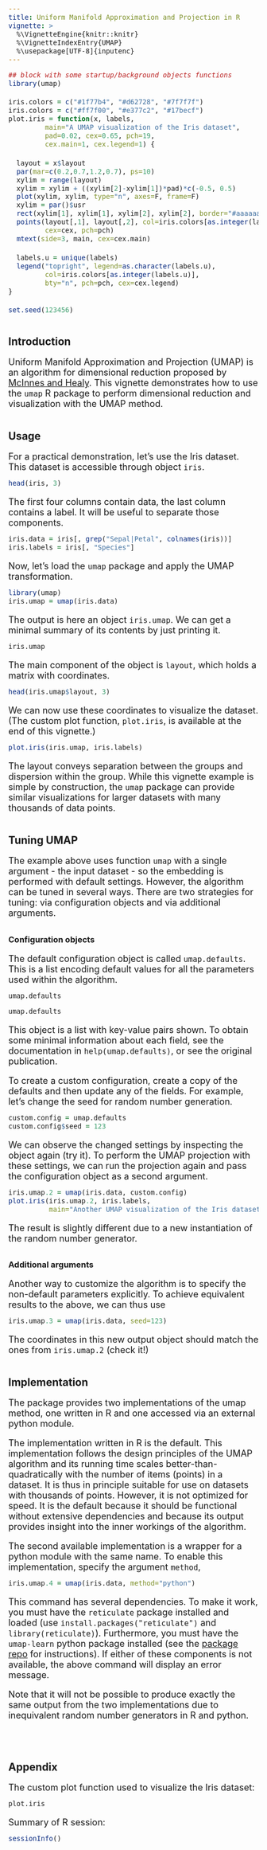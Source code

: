 ```yaml
---
title: Uniform Manifold Approximation and Projection in R
vignette: >
  %\VignetteEngine{knitr::knitr}
  %\VignetteIndexEntry{UMAP}
  %\usepackage[UTF-8]{inputenc}
---
```


<style>
h1.title {
  margin-top: 1em;
  margin-bottom: 1.5em;
}
h2, h3 {
  margin-top: 2em;
  margin-bottom: 0.7em;
}
p {
  font-size: 18px;
  margin-bottom: 0.7em;
}
pre {
  font-size: 16px;
  line-height: 1.5;
}
</style>



```r
## block with some startup/background objects functions
library(umap)

iris.colors = c("#1f77b4", "#d62728", "#7f7f7f")
iris.colors = c("#ff7f00", "#e377c2", "#17becf")
plot.iris = function(x, labels,
         main="A UMAP visualization of the Iris dataset",
         pad=0.02, cex=0.65, pch=19,
         cex.main=1, cex.legend=1) {

  layout = x$layout
  par(mar=c(0.2,0.7,1.2,0.7), ps=10)
  xylim = range(layout)
  xylim = xylim + ((xylim[2]-xylim[1])*pad)*c(-0.5, 0.5)
  plot(xylim, xylim, type="n", axes=F, frame=F)
  xylim = par()$usr
  rect(xylim[1], xylim[1], xylim[2], xylim[2], border="#aaaaaa", lwd=0.2)
  points(layout[,1], layout[,2], col=iris.colors[as.integer(labels)],
         cex=cex, pch=pch)
  mtext(side=3, main, cex=cex.main)

  labels.u = unique(labels)
  legend("topright", legend=as.character(labels.u),
         col=iris.colors[as.integer(labels.u)],
         bty="n", pch=pch, cex=cex.legend)
}

set.seed(123456)
```



## Introduction

Uniform Manifold Approximation and Projection (UMAP) is an algorithm for dimensional reduction proposed by [McInnes and Healy](https://arxiv.org/abs/1802.03426). This vignette demonstrates how to use the `umap` R package to perform dimensional reduction and visualization with the UMAP method.


## Usage

For a practical demonstration, let's use the Iris dataset. This dataset is accessible through object `iris`.

```r
head(iris, 3)
```

The first four columns contain data, the last column contains a label. It will be useful to 
separate those components.

```r
iris.data = iris[, grep("Sepal|Petal", colnames(iris))]
iris.labels = iris[, "Species"]
```

Now, let's load the `umap` package and apply the UMAP transformation.

```r
library(umap)
iris.umap = umap(iris.data)
```

The output is here an object `iris.umap`. We can get a minimal summary of its contents by just printing it.

```r
iris.umap
```

The main component of the object is `layout`, which holds a matrix with coordinates.

```r
head(iris.umap$layout, 3)
```

We can now use these coordinates to visualize the dataset. (The custom plot function, `plot.iris`, is available at the end of this vignette.)

```r
plot.iris(iris.umap, iris.labels)
```

The layout conveys separation between the groups and dispersion within the group. While this vignette example is simple by construction, the `umap` package can provide similar visualizations for larger datasets with many thousands of data points. 




## Tuning UMAP

The example above uses function `umap` with a single argument - the input dataset - so the embedding is performed with default settings. However, the algorithm can be tuned in several ways. There are two strategies for tuning: via configuration objects and via additional arguments.


### Configuration objects

The default configuration object is called `umap.defaults`. This is a list encoding default values for all the parameters used within the algorithm.

```r
umap.defaults
```

```r
umap.defaults
```	

This object is a list with key-value pairs shown. To obtain some minimal information about each field, see the documentation in `help(umap.defaults)`, or see the original publication.


To create a custom configuration, create a copy of the defaults and then update any of the fields. For example, let's change the seed for random number generation.

```r
custom.config = umap.defaults
custom.config$seed = 123
```

We can observe the changed settings by inspecting the object again (try it). To perform the UMAP projection with these settings, we can run the projection again and pass the configuration object as a second argument.

```r
iris.umap.2 = umap(iris.data, custom.config)
plot.iris(iris.umap.2, iris.labels,
          main="Another UMAP visualization of the Iris dataset (different seed)")
```

The result is slightly different due to a new instantiation of the random number generator.



### Additional arguments

Another way to customize the algorithm is to specify the non-default parameters explicitly. To achieve equivalent results to the above, we can thus use

```r
iris.umap.3 = umap(iris.data, seed=123)
```

The coordinates in this new output object should match the ones from `iris.umap.2` (check it!)




## Implementation

The package provides two implementations of the umap method, one written in R and one accessed via an external python module.

The implementation written in R is the default. This implementation follows the design principles of the UMAP algorithm and its running time scales better-than-quadratically with the number of items (points) in a dataset. It is thus in principle suitable for use on datasets with thousands of points. However, it is not optimized for speed. It is the default because it should be functional without extensive dependencies and because its output provides insight into the inner workings of the algorithm.

The second available implementation is a wrapper for a python module with the same name. To enable this implementation, specify the argument `method`,

```r
iris.umap.4 = umap(iris.data, method="python")
```

This command has several dependencies. To make it work, you must have the `reticulate` package installed and loaded (use `install.packages("reticulate")` and `library(reticulate)`). Furthermore, you must have the `umap-learn` python package installed (see the [package repo](https://github.com/lmcinnes/umap) for instructions). If either of these components is not available, the above command will display an error message.

Note that it will not be possible to produce exactly the same output from the two implementations due to inequivalent random number generators in R and python.


&nbsp;

## Appendix

The custom plot function used to visualize the Iris dataset:

```r
plot.iris
```



Summary of R session:

```r
sessionInfo()
```

&nbsp;